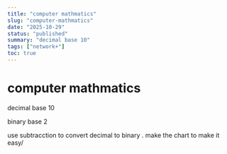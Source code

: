 ```yaml
---
title: "computer mathmatics"
slug: "computer-mathmatics"
date: "2025-10-29"
status: "published"
summary: "decimal base 10"
tags: ["network+"]
toc: true
---
```


# computer mathmatics

decimal base 10 

binary base 2 

use subtracction to convert decimal to binary . make the chart to make it easy/